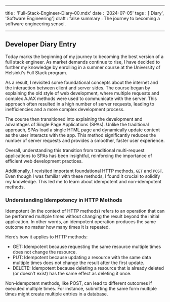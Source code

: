 ---
title : 'Full-Stack-Engineer-Diary-00.mdx'
date : '2024-07-05'
tags : ['Diary', 'Software Engineering']
draft : false 
summary : The journey to becoming a software engineering sensei.
___

## Developer Diary Entry

Today marks the beginning of my journey to becoming the best version of a full stack engineer. As market demands continue to rise, I have decided to further my knowledge by enrolling in a summer course at the University of Helsinki's Full Stack program.

As a result, I revisited some foundational concepts about the internet and the interaction between client and server sides. The course began by explaining the old style of web development, where multiple requests and complex AJAX methods were used to communicate with the server. This approach often resulted in a high number of server requests, leading to inefficiencies and a more complex development process.

The course then transitioned into explaining the development and advantages of Single Page Applications (SPAs). Unlike the traditional approach, SPAs load a single HTML page and dynamically update content as the user interacts with the app. This method significantly reduces the number of server requests and provides a smoother, faster user experience.

Overall, understanding this transition from traditional multi-request applications to SPAs has been insightful, reinforcing the importance of efficient web development practices.

Additionally, I revisited important foundational HTTP methods, `GET` and `POST`. Even though I was familiar with these methods, I found it crucial to solidify my knowledge. This led me to learn about idempotent and non-idempotent methods.

### Understanding Idempotency in HTTP Methods

Idempotent (in the context of HTTP methods) refers to an operation that can be performed multiple times without changing the result beyond the initial application. In other words, an idempotent operation produces the same outcome no matter how many times it is repeated.

Here’s how it applies to HTTP methods:

- GET: Idempotent because requesting the same resource multiple times does not change the resource.
- PUT: Idempotent because updating a resource with the same data multiple times does not change the result after the first update.
- DELETE: Idempotent because deleting a resource that is already deleted (or doesn’t exist) has the same effect as deleting it once.

Non-idempotent methods, like POST, can lead to different outcomes if executed multiple times. For instance, submitting the same form multiple times might create multiple entries in a database.


